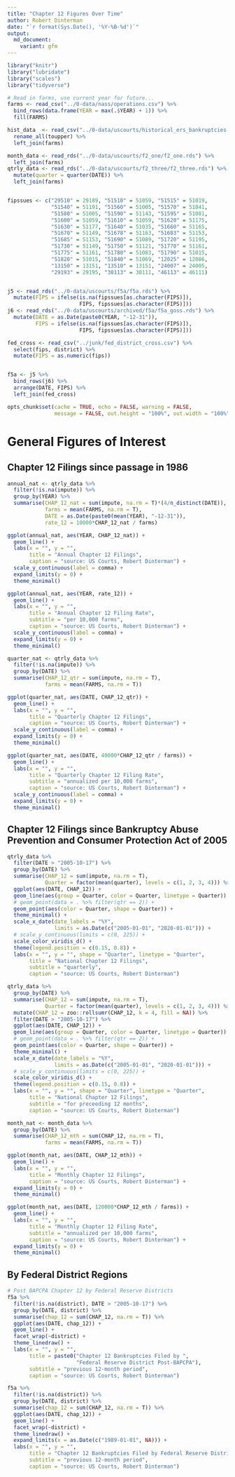 ```yaml
---
title: "Chapter 12 Figures Over Time"
author: Robert Dinterman
date: "`r format(Sys.Date(), '%Y-%B-%d')`"
output:
  md_document:
    variant: gfm
---
```


```r
library("knitr")
library("lubridate")
library("scales")
library("tidyverse")

# Read in farms, use current year for future...
farms <- read_csv("../0-data/nass/operations.csv") %>% 
  bind_rows(data.frame(YEAR = max(.$YEAR) + 1)) %>% 
  fill(FARMS)

hist_data  <- read_csv("../0-data/uscourts/historical_ers_bankruptcies.csv") %>% 
  rename_all(toupper) %>% 
  left_join(farms)

month_data <- read_rds("../0-data/uscourts/f2_one/f2_one.rds") %>% 
  left_join(farms)
qtrly_data <- read_rds("../0-data/uscourts/f2_three/f2_three.rds") %>% 
  mutate(quarter = quarter(DATE)) %>% 
  left_join(farms)


fipssues <- c("29510" = 29189, "51510" = 51059, "51515" = 51019,
              "51540" = 51191, "51560" = 51005, "51570" = 51041,
              "51580" = 51005, "51590" = 51143, "51595" = 51081,
              "51600" = 51059, "51610" = 51059, "51620" = 51175,
              "51630" = 51177, "51640" = 51035, "51660" = 51165,
              "51670" = 51149, "51678" = 51163, "51683" = 51153,
              "51685" = 51153, "51690" = 51089, "51720" = 51195,
              "51730" = 51149, "51750" = 51121, "51770" = 51161,
              "51775" = 51161, "51780" = 51083, "51790" = 51015,
              "51820" = 51015, "51840" = 51069, "12025" = 12086,
              "13150" = 13151, "13510" = 13151, "24007" = 24005,
              "29193" = 29195, "30113" = 30111, "46113" = 46111)


j5 <- read_rds("../0-data/uscourts/f5a/f5a.rds") %>% 
  mutate(FIPS = ifelse(is.na(fipssues[as.character(FIPS)]),
                       FIPS, fipssues[as.character(FIPS)])) 
j6 <- read_rds("../0-data/uscourts/archived/f5a/f5a_goss.rds") %>% 
  mutate(DATE = as.Date(paste0(YEAR, "-12-31")),
         FIPS = ifelse(is.na(fipssues[as.character(FIPS)]),
                       FIPS, fipssues[as.character(FIPS)]))

fed_cross <- read_csv("../junk/fed_district_cross.csv") %>% 
  select(fips, district) %>% 
  mutate(FIPS = as.numeric(fips))


f5a <- j5 %>% 
  bind_rows(j6) %>% 
  arrange(DATE, FIPS) %>% 
  left_join(fed_cross)
```

```r
opts_chunk$set(cache = TRUE, echo = FALSE, warning = FALSE,
               message = FALSE, out.height = "100%", out.width = "100%")
```

# General Figures of Interest

## Chapter 12 Filings since passage in 1986

```r
annual_nat <- qtrly_data %>% 
  filter(!is.na(impute)) %>% 
  group_by(YEAR) %>% 
  summarise(CHAP_12_nat = sum(impute, na.rm = T)*(4/n_distinct(DATE)),
            farms = mean(FARMS, na.rm = T),
            DATE = as.Date(paste0(mean(YEAR), "-12-31")),
            rate_12 = 10000*CHAP_12_nat / farms)

ggplot(annual_nat, aes(YEAR, CHAP_12_nat)) +
  geom_line() +
  labs(x = "", y = "",
       title = "Annual Chapter 12 Filings",
       caption = "source: US Courts, Robert Dinterman") +
  scale_y_continuous(label = comma) +
  expand_limits(y = 0) +
  theme_minimal()

ggplot(annual_nat, aes(YEAR, rate_12)) +
  geom_line() +
  labs(x = "", y = "",
       title = "Annual Chapter 12 Filing Rate",
       subtitle = "per 10,000 farms",
       caption = "source: US Courts, Robert Dinterman") +
  scale_y_continuous(label = comma) +
  expand_limits(y = 0) +
  theme_minimal()

```

```r
quarter_nat <- qtrly_data %>% 
  filter(!is.na(impute)) %>% 
  group_by(DATE) %>% 
  summarise(CHAP_12_qtr = sum(impute, na.rm = T),
            farms = mean(FARMS, na.rm = T))

ggplot(quarter_nat, aes(DATE, CHAP_12_qtr)) +
  geom_line() +
  labs(x = "", y = "",
       title = "Quarterly Chapter 12 Filings",
       caption = "source: US Courts, Robert Dinterman") +
  scale_y_continuous(label = comma) +
  expand_limits(y = 0) +
  theme_minimal()

ggplot(quarter_nat, aes(DATE, 40000*CHAP_12_qtr / farms)) +
  geom_line() +
  labs(x = "", y = "",
       title = "Quarterly Chapter 12 Filing Rate",
       subtitle = "annualized per 10,000 farms",
       caption = "source: US Courts, Robert Dinterman") +
  scale_y_continuous(label = comma) +
  expand_limits(y = 0) +
  theme_minimal()
```

## Chapter 12 Filings since Bankruptcy Abuse Prevention and Consumer Protection Act of 2005

```r
qtrly_data %>% 
  filter(DATE > "2005-10-17") %>% 
  group_by(DATE) %>% 
  summarise(CHAP_12 = sum(impute, na.rm = T),
            Quarter = factor(mean(quarter), levels = c(1, 2, 3, 4))) %>% 
  ggplot(aes(DATE, CHAP_12)) +
  geom_line(aes(group = Quarter, color = Quarter, linetype = Quarter)) +
  # geom_point(data = . %>% filter(qtr == 2)) +
  geom_point(aes(color = Quarter, shape = Quarter)) +
  theme_minimal() +
  scale_x_date(date_labels = "%Y",
               limits = as.Date(c("2005-01-01", "2020-01-01"))) +
  # scale_y_continuous(limits = c(0, 225)) +
  scale_color_viridis_d() +
  theme(legend.position = c(0.15, 0.8)) + 
  labs(x = "", y = "", shape = "Quarter", linetype = "Quarter",
       title = "National Chapter 12 Filings",
       subtitle = "quarterly",
       caption = "source: US Courts, Robert Dinterman")
```

```r
qtrly_data %>% 
  group_by(DATE) %>% 
  summarise(CHAP_12 = sum(impute, na.rm = T),
            Quarter = factor(mean(quarter), levels = c(1, 2, 3, 4))) %>% 
  mutate(CHAP_12 = zoo::rollsumr(CHAP_12, k = 4, fill = NA)) %>% 
  filter(DATE > "2005-10-17") %>% 
  ggplot(aes(DATE, CHAP_12)) +
  geom_line(aes(group = Quarter, color = Quarter, linetype = Quarter)) +
  # geom_point(data = . %>% filter(qtr == 2)) +
  geom_point(aes(color = Quarter, shape = Quarter)) +
  theme_minimal() +
  scale_x_date(date_labels = "%Y",
               limits = as.Date(c("2005-01-01", "2020-01-01"))) +
  # scale_y_continuous(limits = c(0, 225)) +
  scale_color_viridis_d() +
  theme(legend.position = c(0.15, 0.8)) + 
  labs(x = "", y = "", shape = "Quarter", linetype = "Quarter",
       title = "National Chapter 12 Filings",
       subtitle = "for preceeding 12 months",
       caption = "source: US Courts, Robert Dinterman")
```

```r
month_nat <- month_data %>% 
  group_by(DATE) %>% 
  summarise(CHAP_12_mth = sum(CHAP_12, na.rm = T),
            farms = mean(FARMS, na.rm = T))

ggplot(month_nat, aes(DATE, CHAP_12_mth)) +
  geom_line() +
  labs(x = "", y = "",
       title = "Monthly Chapter 12 Filings",
       caption = "source: US Courts, Robert Dinterman") +
  expand_limits(y = 0) +
  theme_minimal()

ggplot(month_nat, aes(DATE, 120000*CHAP_12_mth / farms)) +
  geom_line() +
  labs(x = "", y = "",
       title = "Monthly Chapter 12 Filing Rate",
       subtitle = "annualized per 10,000 farms",
       caption = "source: US Courts, Robert Dinterman") +
  expand_limits(y = 0) +
  theme_minimal()
```

## By Federal District Regions

```r

# Post BAPCPA Chapter 12 by Federal Reserve Districts
f5a %>% 
  filter(!is.na(district), DATE > "2005-10-17") %>%
  group_by(DATE, district) %>% 
  summarise(chap_12 = sum(CHAP_12, na.rm = T)) %>% 
  ggplot(aes(DATE, chap_12)) +
  geom_line() +
  facet_wrap(~district) +
  theme_linedraw() +
  labs(x = "", y = "",
       title = paste0("Chapter 12 Bankruptcies Filed by ",
                      "Federal Reserve District Post-BAPCPA"),
       subtitle = "previous 12-month period",
       caption = "source: US Courts, Robert Dinterman")
```

```r
f5a %>% 
  filter(!is.na(district)) %>%
  group_by(DATE, district) %>% 
  summarise(chap_12 = sum(CHAP_12, na.rm = T)) %>% 
  ggplot(aes(DATE, chap_12)) +
  geom_line() +
  facet_wrap(~district) +
  theme_linedraw() +
  expand_limits(x = as.Date(c("1989-01-01", NA))) +
  labs(x = "", y = "",
       title = "Chapter 12 Bankruptcies Filed by Federal Reserve District",
       subtitle = "previous 12-month period",
       caption = "source: US Courts, Robert Dinterman")
```


<!-- ## Combined Series -->

<!-- ```{r national-annual-quarterly} -->
<!-- annual_qtr <- quarter_nat %>%  -->
<!--   left_join(annual_nat) %>%  -->
<!--   mutate(year = year(DATE)) %>%  -->
<!--   fill(CHAP_12_nat, .direction = "up") -->

<!-- ``` -->









